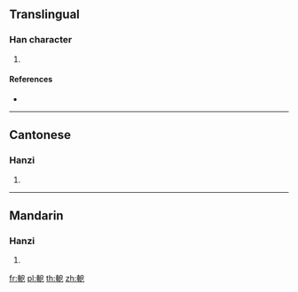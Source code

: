 {{character info/new}}
==Translingual==

===Han character===
{{Han char|rn=159|rad=車|as=05|sn=12|four=51017|canj=JJHSN,JJISN}}

# {{defn|Han|sort=車05}}

====References====
* {{Han ref|kx=1242.080|dkj=38264|dj=1717.400|hdz=53525.020|uh=8EF6|ud=36598|bh=DC47|bd=56391}}

----

==Cantonese==

===Hanzi===
{{yue-hanzi|jyut=|y=aak1}}

# {{defn|lang=yue|sort=車05}}

----

==Mandarin==

===Hanzi===
{{cmn-hanzi|pin=[[è]] ([[e4]]), [[zhòu]] ([[zhou4]]), [[zhú]] ([[zhu2]])|wg=o<sup>4</sup>, chou<sup>4</sup>, chu<sup>2</sup>}}

# {{defn|lang=cmn|sort=車05}}

[[fr:軶]]
[[pl:軶]]
[[th:軶]]
[[zh:軶]]